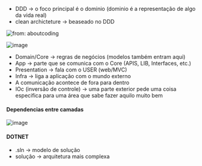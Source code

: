 






-   DDD → o foco principal é o dominio (dominio é a representação de
    algo da vida real)
-   clean archicteture → beaseado no DDD

![from:
[aboutcoding](https://medium.com/@aboutcoding/clean-architecture-the-essence-of-the-dependency-rule-969f1e8417f6)](/image/image_392.png)

![image](/image/image_393.png)

-   Domain/Core → regras de negócios (modelos também entram aqui)
-   App → parte que se comunica com o Core (APIS, LIB, Interfaces, etc.)
-   Presentation → fala com o USER (web/MVC)
-   Infra → liga a aplicação com o mundo externo
-   A comunicação acontece de fora para dentro
-   IOc (inversão de controle) → uma parte exterior pede uma coisa
    especifica para uma área que sabe fazer aquilo muito bem

#### Dependencias entre camadas

![image](/image/image_394.png)








#### DOTNET

-   .sln → modelo de solução
-   solução → arquitetura mais complexa


